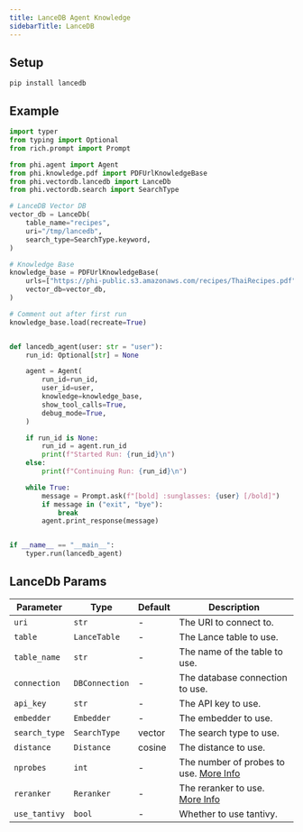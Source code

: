 ```yaml
---
title: LanceDB Agent Knowledge
sidebarTitle: LanceDB
---
```


## Setup

```shell
pip install lancedb
```

## Example

```python agent_with_knowledge.py
import typer
from typing import Optional
from rich.prompt import Prompt

from phi.agent import Agent
from phi.knowledge.pdf import PDFUrlKnowledgeBase
from phi.vectordb.lancedb import LanceDb
from phi.vectordb.search import SearchType

# LanceDB Vector DB
vector_db = LanceDb(
    table_name="recipes",
    uri="/tmp/lancedb",
    search_type=SearchType.keyword,
)

# Knowledge Base
knowledge_base = PDFUrlKnowledgeBase(
    urls=["https://phi-public.s3.amazonaws.com/recipes/ThaiRecipes.pdf"],
    vector_db=vector_db,
)

# Comment out after first run
knowledge_base.load(recreate=True)


def lancedb_agent(user: str = "user"):
    run_id: Optional[str] = None

    agent = Agent(
        run_id=run_id,
        user_id=user,
        knowledge=knowledge_base,
        show_tool_calls=True,
        debug_mode=True,
    )

    if run_id is None:
        run_id = agent.run_id
        print(f"Started Run: {run_id}\n")
    else:
        print(f"Continuing Run: {run_id}\n")

    while True:
        message = Prompt.ask(f"[bold] :sunglasses: {user} [/bold]")
        if message in ("exit", "bye"):
            break
        agent.print_response(message)


if __name__ == "__main__":
    typer.run(lancedb_agent)

```

## LanceDb Params

| Parameter | Type | Default | Description |
| --- | --- | --- | --- |
| `uri` | `str` | - | The URI to connect to. |
| `table` | `LanceTable` | - | The Lance table to use. |
| `table_name` | `str` | - | The name of the table to use. |
| `connection` | `DBConnection` | - | The database connection to use. |
| `api_key` | `str` | - | The API key to use. |
| `embedder` | `Embedder` | - | The embedder to use. |
| `search_type` | `SearchType` | vector | The search type to use. |
| `distance` | `Distance` | cosine | The distance to use. |
| `nprobes` | `int` | - | The number of probes to use. [More Info](https://lancedb.github.io/lancedb/ann_indexes/#use-gpu-to-build-vector-index) |
| `reranker` | `Reranker` | - | The reranker to use. [More Info](https://lancedb.github.io/lancedb/hybrid_search/eval/) |
| `use_tantivy` | `bool` | - | Whether to use tantivy. |
